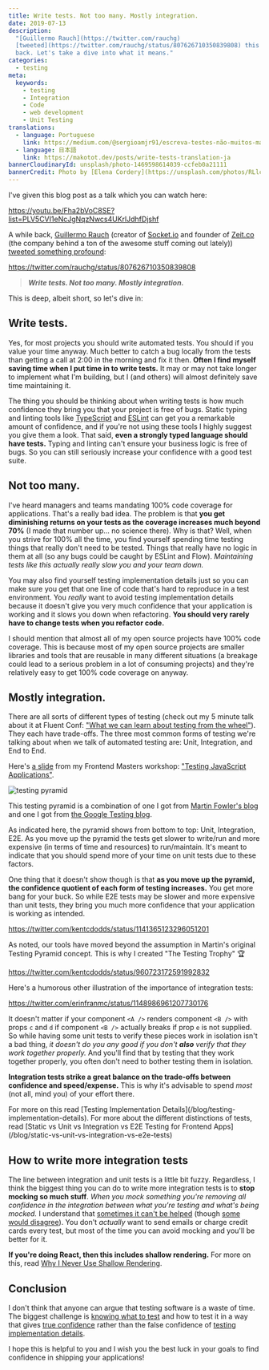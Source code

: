 ```yaml
---
title: Write tests. Not too many. Mostly integration.
date: 2019-07-13
description:
  "[Guillermo Rauch](https://twitter.com/rauchg)
  [tweeted](https://twitter.com/rauchg/status/807626710350839808) this a while
  back. Let's take a dive into what it means."
categories:
  - testing
meta:
  keywords:
    - testing
    - Integration
    - Code
    - web development
    - Unit Testing
translations:
  - language: Portuguese
    link: https://medium.com/@sergioamjr91/escreva-testes-não-muitos-mas-mais-de-integração-7ebebf225516
  - language: 日本語
    link: https://makotot.dev/posts/write-tests-translation-ja
bannerCloudinaryId: unsplash/photo-1469598614039-ccfeb0a21111
bannerCredit: Photo by [Elena Cordery](https://unsplash.com/photos/RLlcbkemwnw)
---
```


I've given this blog post as a talk which you can watch here:

https://youtu.be/Fha2bVoC8SE?list=PLV5CVI1eNcJgNqzNwcs4UKrlJdhfDjshf

A while back, [Guillermo Rauch‏](https://twitter.com/rauchg) (creator of
[Socket.io](https://socket.io) and founder of [Zeit.co](https://zeit.co) (the
company behind a ton of the awesome stuff coming out lately))
[tweeted something profound](https://twitter.com/rauchg/status/807626710350839808):

https://twitter.com/rauchg/status/807626710350839808

> **_Write tests. Not too many. Mostly integration._**

This is deep, albeit short, so let's dive in:

## Write tests.

Yes, for most projects you should write automated tests. You should if you value
your time anyway. Much better to catch a bug locally from the tests than getting
a call at 2:00 in the morning and fix it then. **Often I find myself saving time
when I put time in to write tests.** It may or may not take longer to implement
what I'm building, but I (and others) will almost definitely save time
maintaining it.

The thing you should be thinking about when writing tests is how much confidence
they bring you that your project is free of bugs. Static typing and linting
tools like [TypeScript](https://www.typescriptlang.org) and
[ESLint](https://eslint.org) can get you a remarkable amount of confidence, and
if you're not using these tools I highly suggest you give them a look. That
said, **even a strongly typed language should have tests.** Typing and linting
can't ensure your business logic is free of bugs. So you can still seriously
increase your confidence with a good test suite.

## Not too many.

I've heard managers and teams mandating 100% code coverage for applications.
That's a really bad idea. The problem is that **you get diminishing returns on
your tests as the coverage increases much beyond 70%** (I made that number up...
no science there). Why is that? Well, when you strive for 100% all the time, you
find yourself spending time testing things that really don't need to be tested.
Things that really have no logic in them at all (so any bugs could be caught by
ESLint and Flow). _Maintaining tests like this actually really slow you and your
team down._

You may also find yourself testing implementation details just so you can make
sure you get that one line of code that's hard to reproduce in a test
environment. You _really_ want to avoid testing implementation details because
it doesn't give you very much confidence that your application is working and it
slows you down when refactoring. **You should very rarely have to change tests
when you refactor code.**

I should mention that almost all of my open source projects have 100% code
coverage. This is because most of my open source projects are smaller libraries
and tools that are reusable in many different situations (a breakage could lead
to a serious problem in a lot of consuming projects) and they're relatively easy
to get 100% code coverage on anyway.

## Mostly integration.

There are all sorts of different types of testing (check out my 5 minute talk
about it at Fluent Conf:
["What we can learn about testing from the wheel"](https://youtu.be/Da9wfQ0frGA?list=PLV5CVI1eNcJgNqzNwcs4UKrlJdhfDjshf)).
They each have trade-offs. The three most common forms of testing we're talking
about when we talk of automated testing are: Unit, Integration, and End to End.

Here's [a slide](http://slides.com/kentcdodds/testing-workshop#/4/8) from my
Frontend Masters workshop:
["Testing JavaScript Applications"](https://frontendmasters.com/courses/testing-javascript).

![testing pyramid](https://res.cloudinary.com/kentcdodds-com/image/upload/v1625033547/kentcdodds.com/content/blog/write-tests/2.png)

This testing pyramid is a combination of one I got from
[Martin Fowler's blog](https://martinfowler.com/bliki/TestPyramid.html) and one
I got from
[the Google Testing blog](https://testing.googleblog.com/2015/04/just-say-no-to-more-end-to-end-tests.html).

As indicated here, the pyramid shows from bottom to top: Unit, Integration, E2E.
As you move up the pyramid the tests get slower to write/run and more expensive
(in terms of time and resources) to run/maintain. It's meant to indicate that
you should spend more of your time on unit tests due to these factors.

One thing that it doesn't show though is that **as you move up the pyramid, the
confidence quotient of each form of testing increases.** You get more bang for
your buck. So while E2E tests may be slower and more expensive than unit tests,
they bring you much more confidence that your application is working as
intended.

https://twitter.com/kentcdodds/status/1141365123296051201

As noted, our tools have moved beyond the assumption in Martin's original
Testing Pyramid concept. This is why I created "The Testing Trophy" 🏆

https://twitter.com/kentcdodds/status/960723172591992832

Here's a humorous other illustration of the importance of integration tests:

https://twitter.com/erinfranmc/status/1148986961207730176

It doesn't matter if your component `<A />` renders component `<B />` with props
`c` and `d` if component `<B />` actually breaks if prop `e` is not supplied. So
while having some unit tests to verify these pieces work in isolation isn't a
bad thing, _it doesn't do you any good if you don't **also** verify that they
work together properly._ And you'll find that by testing that they work together
properly, you often don't need to bother testing them in isolation.

**Integration tests strike a great balance on the trade-offs between confidence
and speed/expense.** This is why it's advisable to spend _most_ (not all, mind
you) of your effort there.

<callout-info class="aside">
  For more on this read [Testing Implementation
  Details](/blog/testing-implementation-details). For more about the different
  distinctions of tests, read [Static vs Unit vs Integration vs E2E Testing for
  Frontend Apps](/blog/static-vs-unit-vs-integration-vs-e2e-tests)
</callout-info>

## How to write more integration tests

The line between integration and unit tests is a little bit fuzzy. Regardless, I
think the biggest thing you can do to write more integration tests is to **stop
mocking so much stuff**. _When you mock something you're removing all confidence
in the integration between what you're testing and what's being mocked._ I
understand that [sometimes it can't be helped](/blog/the-merits-of-mocking)
(though [some would disagree](https://youtu.be/EaxDl5NPuCA)). You don't
_actually_ want to send emails or charge credit cards every test, but most of
the time you can avoid mocking and you'll be better for it.

**If you're doing React, then this includes shallow rendering.** For more on
this, read
[Why I Never Use Shallow Rendering](/blog/why-i-never-use-shallow-rendering).

## Conclusion

I don't think that anyone can argue that testing software is a waste of time.
The biggest challenge is [knowing what to test](/blog/how-to-know-what-to-test)
and how to test it in a way that gives
[true confidence](/blog/confidently-shipping-code) rather than the false
confidence of
[testing implementation details](/blog/testing-implementation-details).

I hope this is helpful to you and I wish you the best luck in your goals to find
confidence in shipping your applications!
